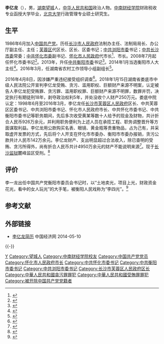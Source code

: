 '''李亿龙'''（{{bd|1956年|6月||catIdx=L李}}），男，[[湖南|湖南]][[望城|望城]]人，[[中华人民共和国|中华人民共和国]]政治人物。[[中南财经学院|中南财经学院]]财政税收专业函授大学毕业，[[北京大学|北京大学]]行政管理专业硕士研究生。

== 生平 ==
1986年6月加入[[中国共产党|中国共产党]]。历任[[长沙市人民政府|长沙市人民政府]]法制办主任、法制局局长、办公厅副主任、主任；[[芙蓉区|芙蓉区]]代区长、区长、区委书记；[[中共浏阳市委|中共浏阳市委]]书记；[[中共长沙市委|中共长沙市委]]常委；[[中共怀化市委|中共怀化市委]]副书记、[[怀化市人民政府|怀化市人民政府]]代市长<ref>{{cite news|title=湖南省委提名李亿龙为怀化市市长人选|url=http://hn.rednet.cn/c/2006/09/13/982300.htm|accessdate=2013-12-19|newspaper=红网|archive-date=2016-03-04|archive-url=https://web.archive.org/web/20160304201308/http://hn.rednet.cn/c/2006/09/13/982300.htm|dead-url=no}}</ref>、市长。2008年7月起任怀化市委书记<ref>{{cite news|title=李亿龙同志任湖南省怀化市委书记|url=http://cpc.people.com.cn/GB/64093/64096/7034471.html|accessdate=2013-12-19|newspaper=人民网|deadurl=yes|archiveurl=https://web.archive.org/web/20120617135224/http://cpc.people.com.cn/GB/64093/64096/7034471.html|archivedate=2012-06-17}}</ref>。2013年，升任[[中共衡阳市委|中共衡阳市委]]书记<ref>{{cite news|title=李亿龙任衡阳市委书记|url=http://www.hygqt.net/gqt/gqt/ywdd/7_2361/default.shtml|accessdate=2013-12-19|newspaper=共青团衡阳市委宣传联络部|deadurl=yes|archiveurl=https://web.archive.org/web/20131219070434/http://www.hygqt.net/gqt/gqt/ywdd/7_2361/default.shtml|archivedate=2013-12-19}}</ref>。2014年1月当选衡阳市人大主任<ref>{{cite web|accessdate=2014-06-10|url=http://district.ce.cn/newarea/sddy/201401/24/t20140124_2202818.shtml|title=李亿龙当选衡阳市人大主任 谢宏治等7人当选副主任|publisher=中国经济网|archive-date=2019-08-13|archive-url=https://web.archive.org/web/20190813014127/http://district.ce.cn/newarea/sddy/201401/24/t20140124_2202818.shtml|dead-url=no}}</ref>。2016年3月，任湖南省农村工作领导小组副组长<ref>{{cite web|title=周农接替李亿龙出任湖南衡阳市委书记|url=http://www.thepaper.cn/newsDetail_forward_1451658|publisher=澎湃新闻|accessdate=2016-04-01|archive-date=2018-01-16|archive-url=https://web.archive.org/web/20180116140119/http://www.thepaper.cn/newsDetail_forward_1451658|dead-url=no}}</ref>。

2016年4月8日，因涉嫌严重违纪接受组织调查<ref>{{cite web|title=湖南衡阳原书记高铁站被拷走 曾处理贿选案|url=http://news.sina.com.cn/c/2016-04-08/doc-ifxrcizs7058774.shtml|publisher=新浪新闻|accessdate=2016-04-08|archive-date=2019-08-11|archive-url=https://web.archive.org/web/20190811103107/http://news.sina.com.cn/c/2016-04-08/doc-ifxrcizs7058774.shtml|dead-url=no}}</ref>。2018年1月15日湖南省娄底市中级人民法院公开宣判李亿龙受贿、贪污、滥用职权、巨额财产来源不明案，认定被告人李亿龙犯受贿罪、贪污罪、滥用职权罪、巨额财产来源不明罪，数罪并罚，决定执行有期徒刑18年，剥夺政治权利5年，并处没收个人财产250万元。娄底中院认定：1998年6月至2016年3月，李亿龙任[[长沙市芙蓉区人民政府|长沙市芙蓉区人民政府]]区长、中共芙蓉区区委书记、中共浏阳市委书记、怀化市人民政府市长、中共怀化市委书记、中共衡阳市委书记等职务期间，先后多次收受黄某等数十人给予的现金及财物，共计折合人民币926万余元，并利用职务便利为上述人员在承揽工程、职务调整晋升等方面谋取利益。李亿龙用公款购买名表、眼镜、黄金瓶等贵重物品，占为己有，并采取虚开发票的方式，先后将个人开支在怀化市市委办、衡阳市市委办报销，贪污公款共计人民币142万余元。李亿龙财产、支出明显超过合法收入，除已查明的受贿、贪污所得外，尚有折合人民币共计4950万余元的财产不能说明来源<ref>{{Cite web|url=http://www.gov.cn/xinwen/2018-01/15/content_5256863.htm|title=湖南衡阳市委原书记李亿龙一审被判刑18年|accessdate=2018-01-16|work=中国政府网|archive-date=2019-09-16|archive-url=https://web.archive.org/web/20190916053141/http://www.gov.cn/xinwen/2018-01/15/content_5256863.htm|dead-url=no}}</ref>。现于[[长沙监狱|长沙监狱]]麓峰监区受刑。<ref>{{cite web |title=湖南省监狱系统职务犯管理暂行规定（湖南省监狱管理局 2008年12月25日印发） |url=http://hnjyj.hunan.gov.cn/hnjyj/xxgk/zcfg/gzzd/200906/t20090609_3446318.html |website=湖南省监狱管理 |accessdate=2009-06-09}}</ref>

== 评价 ==
李一龙出任中国共产党衡阳市委员会书记时，以“土地卖光，项目上光，财政资金花光，看中的女人玩光”的大手笔，被衡阳人民戏称为“李四光”。<ref>{{cite news |title=“四光书记”李亿龙的糜烂人生 |url=https://www.163.com/dy/article/FU1O3ADS05414ZHU.html |accessdate=2021-02-22 |work=网易 |date=2020-12-17}}</ref>

== 参考文献 ==
{{reflist|3}}

== 外部链接 ==
*[http://district.ce.cn/newarea/sddy/201401/24/t20140124_2202818.shtml 李亿龙简历] {{Wayback|url=http://district.ce.cn/newarea/sddy/201401/24/t20140124_2202818.shtml |date=20190813014127 }} 中国经济网 2014-05-10
{{-}}
{{start box}}
{{s-ppo|cpc}}
{{s-before|[[童名谦|童名谦]]}}
{{s-title|[[中国共产党衡阳市委员会|中国共产党衡阳市委员会]]书记|2013年3月－2016年3月}} 
{{s-after|[[周农|周农]]}}
{{s-before|[[刘莲玉|刘莲玉]]}}
{{s-title|[[中国共产党怀化市委员会|中国共产党怀化市委员会]]书记|2008年7月－2013年3月}} 
{{s-after|[[张自银|张自银]]}}
{{s-before|[[袁观清|袁观清]]}}
{{s-title|[[中国共产党浏阳市委员会|中国共产党浏阳市委员会]]书记|2002年9月－2006年5月}} 
{{s-after|[[易佳良|易佳良]]}}
{{s-before|[[董学生|董学生]]}}
{{s-title|[[中国共产党长沙市芙蓉区委员会|中国共产党长沙市芙蓉区委员会]]书记|2000年10月－2002年9月}} 
{{s-after|[[张迎龙|张迎龙]]}}
{{s-gov|prc}}
{{s-before|[[陈志强|陈志强]]}}
{{s-title|[[怀化市人民政府|怀化市人民政府]]市长|2006年9月－2008年7月}} 
{{s-after|[[易鹏飞|易鹏飞]]}}
{{s-before|[[胡进安|胡进安]]}}
{{s-title|[[长沙市芙蓉区人民政府|长沙市芙蓉区人民政府]]区长|1998年6月－2000年12月}} 
{{s-after|[[石长松|石长松]]}}
{{end box}}

{{中共十八大以来的反腐败工作}}

{{Authority control}}
{{DEFAULTSORT:Li}}
[[Category:李姓|Y]]
[[Category:望城人|Category:望城人]]
[[Category:中南财经学院校友|Category:中南财经学院校友]]
[[Category:中国共产党党员|Category:中国共产党党员]]
[[Category:怀化市人民政府市长|Category:怀化市人民政府市长]]
[[Category:中共怀化市委书记|Category:中共怀化市委书记]]
[[Category:中共衡阳市委书记|Category:中共衡阳市委书记]]
[[Category:中共浏阳市委书记|Category:中共浏阳市委书记]]
[[Category:长沙市芙蓉区人民政府区长|Category:长沙市芙蓉区人民政府区长]]
[[Category:中華人民共和國貪污罪罪犯|Category:中華人民共和國貪污罪罪犯]]
[[Category:中華人民共和國受賄罪罪犯|Category:中華人民共和國受賄罪罪犯]]
[[Category:被开除中国共产党党籍者|Category:被开除中国共产党党籍者]]